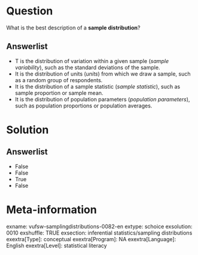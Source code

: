 Question
========
What is the best description of a **sample distribution**?

Answerlist
----------
* T is the distribution of variation within a given sample (*sample variability*), such as the standard deviations of the sample.
* It is the distribution of units (*units*) from which we draw a sample, such as a random group of respondents.
* It is the distribution of a sample statistic (*sample statistic*), such as sample proportion or sample mean.
* It is the distribution of population parameters (*population parameters*), such as population proportions or population averages.

Solution
========

Answerlist
----------
* False
* False
* True
* False

Meta-information
================
exname: vufsw-samplingdistributions-0082-en
extype: schoice
exsolution: 0010
exshuffle: TRUE
exsection: inferential statistics/sampling distributions
exextra[Type]: conceptual
exextra[Program]: NA
exextra[Language]: English
exextra[Level]: statistical literacy

